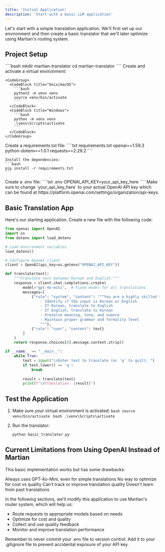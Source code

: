 ```yaml
---
title: 'Initial Application'
description: 'Start with a basic LLM application'
---
```


Let's start with a simple translation application. We'll first set up our environment and then create a basic translator that we'll later optimize using Martian's routing system.

## Project Setup

<Steps>
  <Step title="Create Project Directory">
    ````bash
    mkdir martian-translator
    cd martian-translator
    ````
  </Step>

  <Step title="Create Virtual Environment">
    Create and activate a virtual environment:
    
    <CodeGroup>
      <CodeBlock title="Unix/macOS">
        ```bash
        python3 -m venv venv
        source venv/bin/activate
        ```
      </CodeBlock>
      <CodeBlock title="Windows">
        ```bash
        python -m venv venv
        .\venv\Scripts\activate
        ```
      </CodeBlock>
    </CodeGroup>
  </Step>

  <Step title="Install Dependencies">
    Create a requirements.txt file:
    ````txt requirements.txt
    openai==1.59.3
    python-dotenv==1.0.1
    requests==2.28.2
    ````

    Install the dependencies:
    ```bash
    pip install -r requirements.txt
    ```
  </Step>

  <Step title="Set Up Environment Variables">
    Create a .env file:
    ````txt .env
    OPENAI_API_KEY=your_api_key_here
    ````
  </Step>
</Steps>

<Note>
  Make sure to change `your_api_key_here` to your actual OpenAI API key which can be found at https://platform.openai.com/settings/organization/api-keys.
</Note>

## Basic Translation App
Here's our starting application. Create a new file with the following code:

````python basic_translator.py
from openai import OpenAI
import os
from dotenv import load_dotenv

# Load environment variables
load_dotenv()

# Configure OpenAI client
client = OpenAI(api_key=os.getenv("OPENAI_API_KEY"))

def translate(text):
    """Translate text between Korean and English."""
    response = client.chat.completions.create(
        model="gpt-4o-mini",  # Fixed model for all translations
        messages=[
            {"role": "system", "content": """You are a highly skilled translator with expertise in many languages. Your task is to:
                - Identify if the input is Korean or English
                - If Korean, translate to English
                - If English, translate to Korean
                - Preserve meaning, tone, and nuance
                - Maintain proper grammar and formality level
                """},
            {"role": "user", "content": text}
        ]
    )
    return response.choices[0].message.content.strip()

if __name__ == "__main__":
    while True:
        text = input("\nEnter text to translate (or 'q' to quit): ")
        if text.lower() == 'q':
            break
            
        result = translate(text)
        print(f"\nTranslation: {result}")
````

## Test the Application

1. Make sure your virtual environment is activated:
   <CodeGroup>
     <CodeBlock title="Unix/macOS">
       ````bash
       source venv/bin/activate
       ````
     </CodeBlock>
     <CodeBlock title="Windows">
       ````bash
       .\venv\Scripts\activate
       ````
     </CodeBlock>
   </CodeGroup>

2. Run the translator:
   ````bash
   python basic_translator.py
   ````

## Current Limitations from Using OpenAI Instead of Martian
This basic implementation works but has some drawbacks:

<CardGroup cols={2}>
  <Card title="Fixed Model" icon="lock">
    Always uses GPT-4o-Mini, even for simple translations
  </Card>
  <Card title="Cost Inefficient" icon="money-bill">
    No way to optimize for cost vs quality
  </Card>
  <Card title="No Quality Metrics" icon="chart-line">
    Can't track or improve translation quality
  </Card>
  <Card title="No Feedback Loop" icon="rotate">
    Doesn't learn from past translations
  </Card>
</CardGroup>

In the following sections, we'll modify this application to use Martian's router system, which will help us:
- Route requests to appropriate models based on needs
- Optimize for cost and quality
- Collect and use quality feedback
- Monitor and improve translation performance

<Note>
  Remember to never commit your .env file to version control. Add it to your .gitignore file to prevent accidental exposure of your API key.
</Note>
